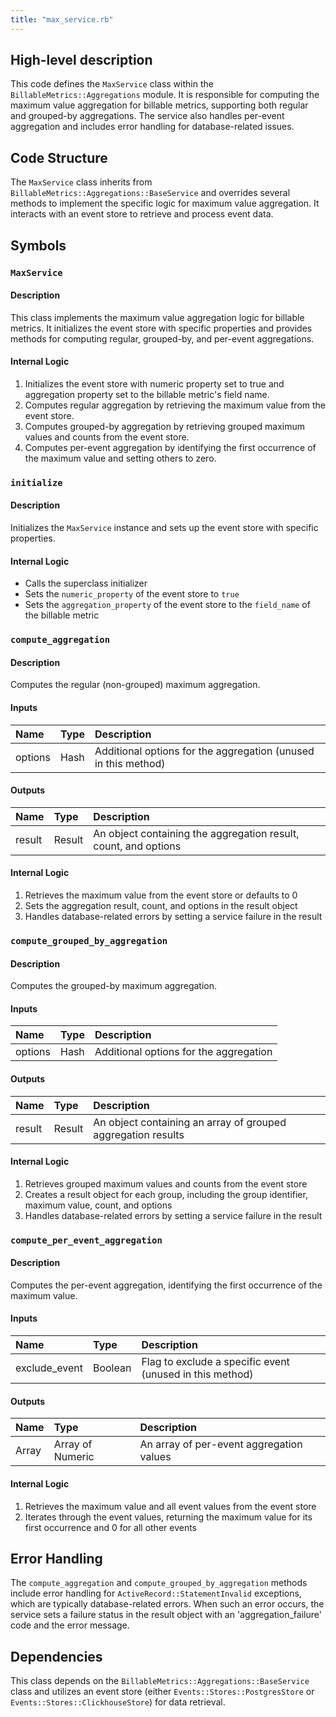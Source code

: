 ```yaml
---
title: "max_service.rb"
---
```


## High-level description
This code defines the `MaxService` class within the `BillableMetrics::Aggregations` module. It is responsible for computing the maximum value aggregation for billable metrics, supporting both regular and grouped-by aggregations. The service also handles per-event aggregation and includes error handling for database-related issues.

## Code Structure
The `MaxService` class inherits from `BillableMetrics::Aggregations::BaseService` and overrides several methods to implement the specific logic for maximum value aggregation. It interacts with an event store to retrieve and process event data.

## Symbols

### `MaxService`
#### Description
This class implements the maximum value aggregation logic for billable metrics. It initializes the event store with specific properties and provides methods for computing regular, grouped-by, and per-event aggregations.

#### Internal Logic
1. Initializes the event store with numeric property set to true and aggregation property set to the billable metric's field name.
2. Computes regular aggregation by retrieving the maximum value from the event store.
3. Computes grouped-by aggregation by retrieving grouped maximum values and counts from the event store.
4. Computes per-event aggregation by identifying the first occurrence of the maximum value and setting others to zero.

### `initialize`
#### Description
Initializes the `MaxService` instance and sets up the event store with specific properties.

#### Internal Logic
- Calls the superclass initializer
- Sets the `numeric_property` of the event store to `true`
- Sets the `aggregation_property` of the event store to the `field_name` of the billable metric

### `compute_aggregation`
#### Description
Computes the regular (non-grouped) maximum aggregation.

#### Inputs
| Name | Type | Description |
|:-----|:-----|:------------|
| options | Hash | Additional options for the aggregation (unused in this method) |

#### Outputs
| Name | Type | Description |
|:-----|:-----|:------------|
| result | Result | An object containing the aggregation result, count, and options |

#### Internal Logic
1. Retrieves the maximum value from the event store or defaults to 0
2. Sets the aggregation result, count, and options in the result object
3. Handles database-related errors by setting a service failure in the result

### `compute_grouped_by_aggregation`
#### Description
Computes the grouped-by maximum aggregation.

#### Inputs
| Name | Type | Description |
|:-----|:-----|:------------|
| options | Hash | Additional options for the aggregation |

#### Outputs
| Name | Type | Description |
|:-----|:-----|:------------|
| result | Result | An object containing an array of grouped aggregation results |

#### Internal Logic
1. Retrieves grouped maximum values and counts from the event store
2. Creates a result object for each group, including the group identifier, maximum value, count, and options
3. Handles database-related errors by setting a service failure in the result

### `compute_per_event_aggregation`
#### Description
Computes the per-event aggregation, identifying the first occurrence of the maximum value.

#### Inputs
| Name | Type | Description |
|:-----|:-----|:------------|
| exclude_event | Boolean | Flag to exclude a specific event (unused in this method) |

#### Outputs
| Name | Type | Description |
|:-----|:-----|:------------|
| Array | Array of Numeric | An array of per-event aggregation values |

#### Internal Logic
1. Retrieves the maximum value and all event values from the event store
2. Iterates through the event values, returning the maximum value for its first occurrence and 0 for all other events

## Error Handling
The `compute_aggregation` and `compute_grouped_by_aggregation` methods include error handling for `ActiveRecord::StatementInvalid` exceptions, which are typically database-related errors. When such an error occurs, the service sets a failure status in the result object with an 'aggregation_failure' code and the error message.

## Dependencies
This class depends on the `BillableMetrics::Aggregations::BaseService` class and utilizes an event store (either `Events::Stores::PostgresStore` or `Events::Stores::ClickhouseStore`) for data retrieval.